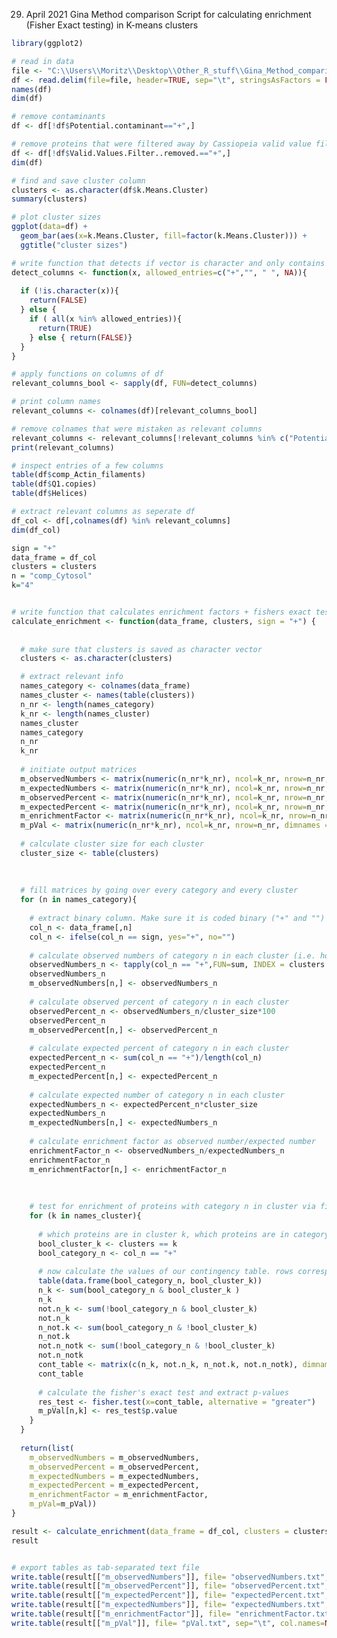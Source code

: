 29. April 2021
Gina Method comparison
Script for calculating enrichment (Fisher Exact testing) in K-means clusters


```r
library(ggplot2)

```


```r

# read in data
file <- "C:\\Users\\Moritz\\Desktop\\Other_R_stuff\\Gina_Method_comparison_enrichment_testing\\Moritz_matrix_merged_proteingroups.txt"
df <- read.delim(file=file, header=TRUE, sep="\t", stringsAsFactors = FALSE)
names(df)
dim(df)

# remove contaminants
df <- df[!df$Potential.contaminant=="+",]

# remove proteins that were filtered away by Cassiopeia valid value filter
df <- df[!df$Valid.Values.Filter..removed.=="+",]
dim(df)

# find and save cluster column
clusters <- as.character(df$k.Means.Cluster)
summary(clusters)

# plot cluster sizes
ggplot(data=df) +
  geom_bar(aes(x=k.Means.Cluster, fill=factor(k.Means.Cluster))) +
  ggtitle("cluster sizes")
```


```r

# write function that detects if vector is character and only contains "+" or ""
detect_columns <- function(x, allowed_entries=c("+","", " ", NA)){
  
  if (!is.character(x)){
    return(FALSE)
  } else {
    if ( all(x %in% allowed_entries)){
      return(TRUE)
    } else { return(FALSE)}
  }
}

# apply functions on columns of df
relevant_columns_bool <- sapply(df, FUN=detect_columns)

# print column names
relevant_columns <- colnames(df)[relevant_columns_bool]

# remove colnames that were mistaken as relevant columns
relevant_columns <- relevant_columns[!relevant_columns %in% c("Potential.contaminant", "Only.identified.by.site", "Valid.Values.Filter..removed.")]
print(relevant_columns)

# inspect entries of a few columns
table(df$comp_Actin_filaments)
table(df$Q1.copies)
table(df$Helices)

# extract relevant columns as seperate df
df_col <- df[,colnames(df) %in% relevant_columns]
dim(df_col)


```



```r

sign = "+"
data_frame = df_col
clusters = clusters
n = "comp_Cytosol"
k="4"


# write function that calculates enrichment factors + fishers exact test for every category(relevant column) in every k-means Kluster
calculate_enrichment <- function(data_frame, clusters, sign = "+") {
  
  
  # make sure that clusters is saved as character vector
  clusters <- as.character(clusters)

  # extract relevant info
  names_category <- colnames(data_frame)
  names_cluster <- names(table(clusters))
  n_nr <- length(names_category)
  k_nr <- length(names_cluster)
  names_cluster
  names_category
  n_nr
  k_nr
  
  # initiate output matrices
  m_observedNumbers <- matrix(numeric(n_nr*k_nr), ncol=k_nr, nrow=n_nr, dimnames = list(names_category,names_cluster))
  m_expectedNumbers <- matrix(numeric(n_nr*k_nr), ncol=k_nr, nrow=n_nr, dimnames = list(names_category,names_cluster))
  m_observedPercent <- matrix(numeric(n_nr*k_nr), ncol=k_nr, nrow=n_nr, dimnames = list(names_category,names_cluster))
  m_expectedPercent <- matrix(numeric(n_nr*k_nr), ncol=k_nr, nrow=n_nr, dimnames = list(names_category,names_cluster))
  m_enrichmentFactor <- matrix(numeric(n_nr*k_nr), ncol=k_nr, nrow=n_nr, dimnames = list(names_category,names_cluster))
  m_pVal <- matrix(numeric(n_nr*k_nr), ncol=k_nr, nrow=n_nr, dimnames = list(names_category,names_cluster))
  
  # calculate cluster size for each cluster
  cluster_size <- table(clusters)
  
  
  
  # fill matrices by going over every category and every cluster
  for (n in names_category){
  
    # extract binary column. Make sure it is coded binary ("+" and "")
    col_n <- data_frame[,n]
    col_n <- ifelse(col_n == sign, yes="+", no="")
    
    # calculate observed numbers of category n in each cluster (i.e. how many "+" fall into each cluster)
    observedNumbers_n <- tapply(col_n == "+",FUN=sum, INDEX = clusters )
    observedNumbers_n
    m_observedNumbers[n,] <- observedNumbers_n
    
    # calculate observed percent of category n in each cluster
    observedPercent_n <- observedNumbers_n/cluster_size*100
    observedPercent_n
    m_observedPercent[n,] <- observedPercent_n
    
    # calculate expected percent of category n in each cluster
    expectedPercent_n <- sum(col_n == "+")/length(col_n)
    expectedPercent_n
    m_expectedPercent[n,] <- expectedPercent_n
    
    # calculate expected number of category n in each cluster
    expectedNumbers_n <- expectedPercent_n*cluster_size
    expectedNumbers_n
    m_expectedNumbers[n,] <- expectedNumbers_n
    
    # calculate enrichment factor as observed number/expected number
    enrichmentFactor_n <- observedNumbers_n/expectedNumbers_n
    enrichmentFactor_n
    m_enrichmentFactor[n,] <- enrichmentFactor_n
    
    
    
    # test for enrichment of proteins with category n in cluster via fisha exact test
    for (k in names_cluster){
      
      # which proteins are in cluster k, which proteins are in category n
      bool_cluster_k <- clusters == k
      bool_category_n <- col_n == "+"
      
      # now calculate the values of our contingency table. rows correspond to category n (yes/no) and columns to cluster k (yes/no)
      table(data.frame(bool_category_n, bool_cluster_k))
      n_k <- sum(bool_category_n & bool_cluster_k )
      n_k
      not.n_k <- sum(!bool_category_n & bool_cluster_k)
      not.n_k
      n_not.k <- sum(bool_category_n & !bool_cluster_k)
      n_not.k
      not.n_notk <- sum(!bool_category_n & !bool_cluster_k)
      not.n_notk
      cont_table <- matrix(c(n_k, not.n_k, n_not.k, not.n_notk), dimnames = list(c(TRUE,FALSE), c("+","")), nrow=2, byrow = FALSE)
      cont_table
      
      # calculate the fisher's exact test and extract p-values
      res_test <- fisher.test(x=cont_table, alternative = "greater")
      m_pVal[n,k] <- res_test$p.value
    }
  }
  
  return(list(
    m_observedNumbers = m_observedNumbers,
    m_observedPercent = m_observedPercent,
    m_expectedNumbers = m_expectedNumbers,
    m_expectedPercent = m_expectedPercent,
    m_enrichmentFactor = m_enrichmentFactor,
    m_pVal=m_pVal))
}

result <- calculate_enrichment(data_frame = df_col, clusters = clusters)
result


# export tables as tab-separated text file
write.table(result[["m_observedNumbers"]], file= "observedNumbers.txt", sep="\t", col.names=NA, row.names=TRUE, quote=FALSE)
write.table(result[["m_observedPercent"]], file= "observedPercent.txt", sep="\t", col.names=NA, row.names=TRUE, quote=FALSE)
write.table(result[["m_expectedPercent"]], file= "expectedPercent.txt", sep="\t", col.names=NA, row.names=TRUE, quote=FALSE)
write.table(result[["m_expectedNumbers"]], file= "expectedNumbers.txt", sep="\t", col.names=NA, row.names=TRUE, quote=FALSE)
write.table(result[["m_enrichmentFactor"]], file= "enrichmentFactor.txt", sep="\t", col.names=NA, row.names=TRUE, quote=FALSE)
write.table(result[["m_pVal"]], file= "pVal.txt", sep="\t", col.names=NA, row.names=TRUE, quote=FALSE)

```

